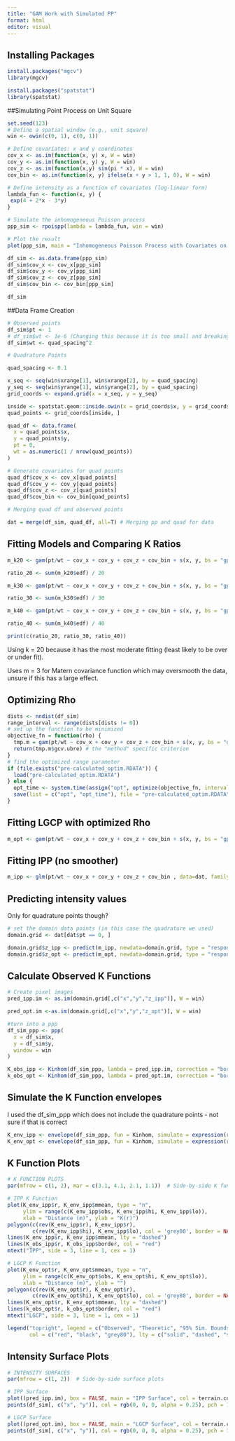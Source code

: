 ```yaml
---
title: "GAM Work with Simulated PP"
format: html
editor: visual
---
```

## Installing Packages
```r
install.packages("mgcv")
library(mgcv)

install.packages("spatstat")
library(spatstat)
```


##Simulating Point Process on Unit Square
```r
set.seed(123)
# Define a spatial window (e.g., unit square)
win <- owin(c(0, 1), c(0, 1))

# Define covariates: x and y coordinates
cov_x <- as.im(function(x, y) x, W = win)
cov_y <- as.im(function(x, y) y, W = win)
cov_z <- as.im(function(x,y) sin(pi * x), W = win)
cov_bin <- as.im(function(x, y) ifelse(x + y > 1, 1, 0), W = win)

# Define intensity as a function of covariates (log-linear form)
lambda_fun <- function(x, y) {
 exp(4 + 2*x - 3*y)
}

# Simulate the inhomogeneous Poisson process
ppp_sim <- rpoispp(lambda = lambda_fun, win = win)

# Plot the result
plot(ppp_sim, main = "Inhomogeneous Poisson Process with Covariates on Unit Square", xlim = c(0,1), ylim = c(0,1))

df_sim <- as.data.frame(ppp_sim)
df_sim$cov_x <- cov_x[ppp_sim]
df_sim$cov_y <- cov_y[ppp_sim]
df_sim$cov_z <- cov_z[ppp_sim]
df_sim$cov_bin <- cov_bin[ppp_sim]

df_sim

```
##Data Frame Creation
```r
# Observed points
df_sim$pt <- 1
# df_sim$wt <- 1e-6 (Changing this because it is too small and breaking model)
df_sim$wt <- quad_spacing^2

# Quadrature Points

quad_spacing <- 0.1

x_seq <- seq(win$xrange[1], win$xrange[2], by = quad_spacing)
y_seq <- seq(win$yrange[1], win$yrange[2], by = quad_spacing)
grid_coords <- expand.grid(x = x_seq, y = y_seq)

inside <- spatstat.geom::inside.owin(x = grid_coords$x, y = grid_coords$y, w = win)
quad_points <- grid_coords[inside, ]

quad_df <- data.frame(
  x = quad_points$x,
  y = quad_points$y,
  pt = 0,
  wt = as.numeric(1 / nrow(quad_points)) 
)

# Generate covariates for quad points
quad_df$cov_x <- cov_x[quad_points]
quad_df$cov_y <- cov_y[quad_points]
quad_df$cov_z <- cov_z[quad_points]
quad_df$cov_bin <- cov_bin[quad_points]

# Merging quad df and observed points

dat = merge(df_sim, quad_df, all=T) # Merging pp and quad for data

```
## Fitting Models and Comparing K Ratios
```r

m_k20 <- gam(pt/wt ~ cov_x + cov_y + cov_z + cov_bin + s(x, y, bs = "gp", k = 20,m = 3), data=dat, family=poisson(), weights=wt, method="REML")

ratio_20 <- sum(m_k20$edf) / 20

m_k30 <- gam(pt/wt ~ cov_x + cov_y + cov_z + cov_bin + s(x, y, bs = "gp", k = 30,m = 3), data=dat, family=poisson(), weights=wt, method="REML")

ratio_30 <- sum(m_k30$edf) / 30

m_k40 <- gam(pt/wt ~ cov_x + cov_y + cov_z + cov_bin + s(x, y, bs = "gp", k = 40,m = 3), data=dat, family=poisson(), weights=wt, method="REML")

ratio_40 <- sum(m_k40$edf) / 40

print(c(ratio_20, ratio_30, ratio_40))

```
Using k = 20 because it has the most moderate fitting (least likely to be over or under fit). 

Uses m = 3 for Matern covariance function which may oversmooth the data, unsure if this has a large effect.

## Optimizing Rho

```r

dists <- nndist(df_sim)
range_interval <- range(dists[dists != 0])
# set up the function to be minimized
objective_fn = function(rho) {
  tmp.m = gam(pt/wt ~ cov_x + cov_y + cov_z + cov_bin + s(x, y, bs = "gp", k = 20,m = 3),data=dat,family=poisson(),weights=wt, method="REML")
  return(tmp.m$gcv.ubre) # the "method" specific criterion
}
# find the optimized range parameter
if (file.exists("pre-calculated_optim.RDATA")) {
  load("pre-calculated_optim.RDATA")
} else {
  opt_time <- system.time(assign("opt", optimize(objective_fn, interval = range_interval)))
  save(list = c("opt", "opt_time"), file = "pre-calculated_optim.RDATA")
}

```
## Fitting LGCP with optimized Rho
```r
m_opt <- gam(pt/wt ~ cov_x + cov_y + cov_z + cov_bin + s(x, y, bs = "gp", k = 20,m = c(3, opt$minimum)), data=dat, family=poisson(), weights=wt, method="REML")

```
## Fitting IPP (no smoother)
```r
m_ipp <- glm(pt/wt ~ cov_x + cov_y + cov_z + cov_bin , data=dat, family=poisson(), weights=wt)
```

## Predicting intensity values
Only for quadrature points though?
```r
# set the domain data points (in this case the quadrature we used)
domain.grid <- dat[dat$pt == 0, ]

domain.grid$z_ipp <- predict(m_ipp, newdata=domain.grid, type = "response") # Intensities for IPP
domain.grid$z_opt <- predict(m_opt, newdata=domain.grid, type = "response") # Intensities for LGCP

```

## Calculate Observed K Functions
```r
# Create pixel images
pred_ipp.im <- as.im(domain.grid[,c("x","y","z_ipp")], W = win)

pred_opt.im <-as.im(domain.grid[,c("x","y","z_opt")], W = win)

#turn into a ppp
df_sim_ppp <- ppp(
  x = df_sim$x,
  y = df_sim$y,
  window = win
)

K_obs_ipp <- Kinhom(df_sim_ppp, lambda = pred_ipp.im, correction = "border")
k_obs_opt <- Kinhom(df_sim_ppp, lambda = pred_opt.im, correction = "border")

```

## Simulate the K Function envelopes
I used the df_sim_ppp which does not include the quadrature points - not sure if that is correct
```r
K_env_ipp <- envelope(df_sim_ppp, fun = Kinhom, simulate = expression(rpoispp(lambda = pred_ipp.im)))
K_env_opt <- envelope(df_sim_ppp, fun = Kinhom, simulate = expression(rpoispp(lambda = pred_opt.im)))
```
## K Function Plots
```r
# K FUNCTION PLOTS
par(mfrow = c(1, 2), mar = c(3.1, 4.1, 2.1, 1.1))  # Side-by-side K function plots

# IPP K Function
plot(K_env_ipp$r, K_env_ipp$mmean, type = "n",
     ylim = range(c(K_env_ipp$obs, K_env_ipp$hi, K_env_ipp$lo)),
     xlab = "Distance (m)", ylab = "K(r)")
polygon(c(rev(K_env_ipp$r), K_env_ipp$r),
        c(rev(K_env_ipp$hi), K_env_ipp$lo), col = 'grey80', border = NA)
lines(K_env_ipp$r, K_env_ipp$mmean, lty = "dashed")
lines(K_obs_ipp$r, K_obs_ipp$border, col = "red")
mtext("IPP", side = 3, line = 1, cex = 1)

# LGCP K Function
plot(K_env_opt$r, K_env_opt$mmean, type = "n",
     ylim = range(c(K_env_opt$obs, K_env_opt$hi, K_env_opt$lo)),
     xlab = "Distance (m)", ylab = "")
polygon(c(rev(K_env_opt$r), K_env_opt$r),
        c(rev(K_env_opt$hi), K_env_opt$lo), col = 'grey80', border = NA)
lines(K_env_opt$r, K_env_opt$mmean, lty = "dashed")
lines(k_obs_opt$r, k_obs_opt$border, col = "red")
mtext("LGCP", side = 3, line = 1, cex = 1)

legend("topright", legend = c("Observed", "Theoretic", "95% Sim. Bounds"),
       col = c("red", "black", "grey80"), lty = c("solid", "dashed", "solid"), bty = "n")


```
## Intensity Surface Plots
```r

# INTENSITY SURFACES
par(mfrow = c(1, 2))  # Side-by-side surface plots

# IPP Surface
plot((pred_ipp.im), box = FALSE, main = "IPP Surface", col = terrain.colors, ribbon = TRUE)
points(df_sim[, c("x", "y")], col = rgb(0, 0, 0, alpha = 0.25), pch = 19)

# LGCP Surface
plot((pred_opt.im), box = FALSE, main = "LGCP Surface", col = terrain.colors, ribbon = TRUE)
points(df_sim[, c("x", "y")], col = rgb(0, 0, 0, alpha = 0.25), pch = 19)

```








